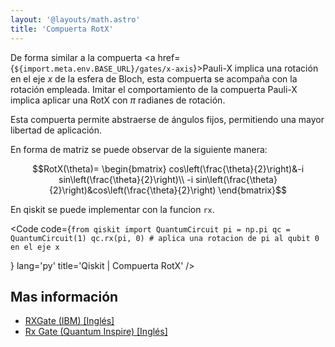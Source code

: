 ```yaml
---
layout: '@layouts/math.astro'
title: 'Compuerta RotX'
---
```



De forma similar a la compuerta <a href={`${import.meta.env.BASE_URL}/gates/x-axis`}>Pauli-X</a> implica una rotación en el eje $x$ de la esfera de Bloch, esta compuerta se acompaña con la rotación empleada. Imitar el comportamiento de la compuerta Pauli-X implica aplicar una RotX con $\pi$ radianes de rotación.

Esta compuerta permite abstraerse de ángulos fijos, permitiendo una mayor libertad de aplicación.

En forma de matriz se puede observar de la siguiente manera:
```math
RotX(\theta)=
\begin{bmatrix}
cos\left(\frac{\theta}{2}\right)&-i sin\left(\frac{\theta}{2}\right)\\
-i sin\left(\frac{\theta}{2}\right)&cos\left(\frac{\theta}{2}\right)
\end{bmatrix}
```

En qiskit se puede implementar con la funcion `rx`.

<Code
  code={`
from qiskit import QuantumCircuit
pi = np.pi
qc = QuantumCircuit(1)
qc.rx(pi, 0) # aplica una rotacion de pi al qubit 0 en el eje x
`

}
  lang='py'
  title='Qiskit | Compuerta RotX'
/>

## Mas información

- <a href="https://docs.quantum.ibm.com/api/qiskit/qiskit.circuit.library.RXGate" target="_blank">RXGate (IBM) [Inglés]</a>
- <a href="https://www.quantum-inspire.com/kbase/rx-gate/" target="_blank">Rx Gate (Quantum Inspire) [Inglés]</a>
